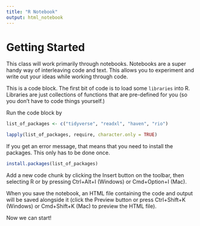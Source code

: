 ```yaml
---
title: "R Notebook"
output: html_notebook
---
```


# Getting Started

This class will work primarily through notebooks. Notebooks are a super handy way of interleaving code and text. This allows you to experiment and write out your ideas while working through code.

This is a code block. The first bit of code is to load some `libraries` into R. Libraries are just collections of functions that are pre-defined for you (so you don't have to code things yourself.)

Run the code block by
```r

list_of_packages <- c("tidyverse", "readxl", "haven", "rio")

lapply(list_of_packages, require, character.only = TRUE)

```

If you get an error message, that means that you need to install the packages. This only has to be done once.

```r
install.packages(list_of_packages)
```


Add a new code chunk by clicking the Insert button on the toolbar, then selecting R or by pressing Ctrl+Alt+I (Windows) or Cmd+Option+I (Mac).

When you save the notebook, an HTML file containing the code and output will be saved alongside it (click the Preview button or press Ctrl+Shift+K (Windows) or Cmd+Shift+K (Mac) to preview the HTML file).

Now we can start!
